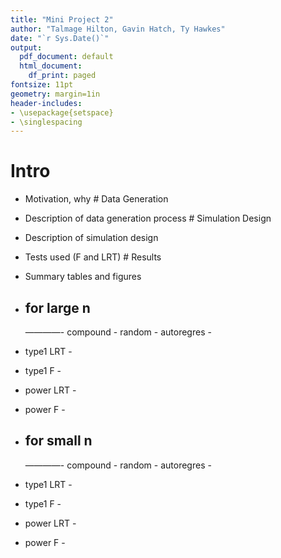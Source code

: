 ```yaml
---
title: "Mini Project 2"
author: "Talmage Hilton, Gavin Hatch, Ty Hawkes"
date: "`r Sys.Date()`"
output:
  pdf_document: default
  html_document:
    df_print: paged
fontsize: 11pt
geometry: margin=1in
header-includes:
- \usepackage{setspace}
- \singlespacing
---
```


# Intro
- Motivation, why
# Data Generation
- Description of data generation process
# Simulation Design
- Description of simulation design
- Tests used (F and LRT)
# Results
- Summary tables and figures

- for large n 
----------------------------------------------
------------- compound - random - autoregres -
- type1 LRT -
- type1 F   -
- power LRT -
- power F   -


- for small n
----------------------------------------------
------------- compound - random - autoregres -
- type1 LRT -
- type1 F   -
- power LRT -
- power F   -